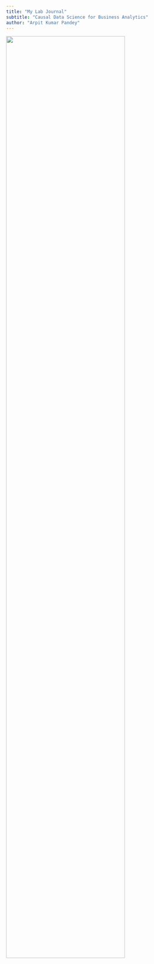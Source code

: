 ```yaml
---
title: "My Lab Journal"
subtitle: "Causal Data Science for Business Analytics"
author: "Arpit Kumar Pandey"
---
```


![](assets/logo/TIE_logo.svg){width=80% fig-align="center"}